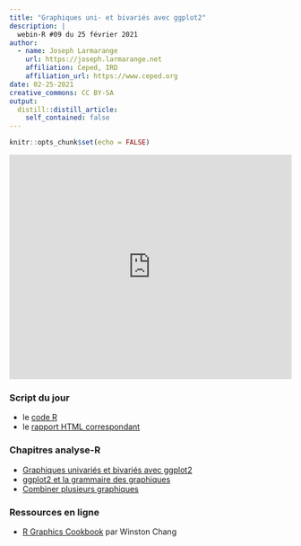 ```yaml
---
title: "Graphiques uni- et bivariés avec ggplot2"
description: |
  webin-R #09 du 25 février 2021
author:
  - name: Joseph Larmarange
    url: https://joseph.larmarange.net
    affiliation: Ceped, IRD
    affiliation_url: https://www.ceped.org
date: 02-25-2021
creative_commons: CC BY-SA
output:
  distill::distill_article:
    self_contained: false
---
```



```r
knitr::opts_chunk$set(echo = FALSE)
```



<iframe width="100%" height="400" src="https://www.youtube.com/embed/73xvKXSnV1I" frameborder="0" allow="accelerometer; autoplay; clipboard-write; encrypted-media; gyroscope; picture-in-picture" allowfullscreen></iframe>

### Script du jour

- le [code R](https://raw.githubusercontent.com/larmarange/webin-R/main/_posts/2021-02-25-graphiques-uni-et-bivaries-avec-ggplot2/code_session_webin-R_09.R)
- le [rapport HTML correspondant](code_session_webin-R_09.html)


### Chapitres analyse-R

- [Graphiques univariés et bivariés avec ggplot2](http://larmarange.github.io/analyse-R/graphiques-bivaries-ggplot2.html)
- [ggplot2 et la grammaire des graphiques](http://larmarange.github.io/analyse-R/ggplot2.html)
- [Combiner plusieurs graphiques](http://larmarange.github.io/analyse-R/combiner-plusieurs-graphiques.html)

### Ressources en ligne

- [R Graphics Cookbook](https://r-graphics.org/) par Winston Chang